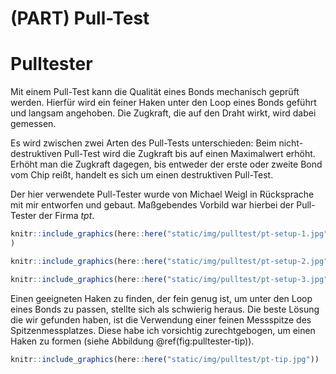# (PART) Pull-Test {#pt -}

# Pulltester {#pt-pulltester}

Mit einem Pull-Test kann die Qualität eines Bonds mechanisch geprüft werden. 
Hierfür wird ein feiner Haken unter den Loop eines Bonds geführt und langsam 
angehoben. Die Zugkraft, die auf den Draht wirkt, wird dabei gemessen.

Es wird zwischen zwei Arten des Pull-Tests unterschieden: Beim 
nicht-destruktiven Pull-Test wird die Zugkraft bis auf einen Maximalwert erhöht. 
Erhöht man die Zugkraft dagegen, bis entweder der erste oder zweite Bond vom 
Chip reißt, handelt es sich um einen destruktiven Pull-Test.

Der hier verwendete Pull-Tester wurde von Michael Weigl in Rücksprache mit mir 
entworfen und gebaut. Maßgebendes Vorbild war hierbei der Pull-Tester der Firma 
*tpt*. 

```r
knitr::include_graphics(here::here("static/img/pulltest/pt-setup-1.jpg")
)
```

```r
knitr::include_graphics(here::here("static/img/pulltest/pt-setup-2.jpg"))
```

```r
knitr::include_graphics(here::here("static/img/pulltest/pt-setup-3.jpg"))
```

Einen geeigneten Haken zu finden, der fein genug ist, um unter den Loop eines Bonds zu passen, stellte sich als schwierig heraus. 
Die beste Lösung die wir gefunden haben, ist die Verwendung einer feinen Messspitze des Spitzenmessplatzes. 
Diese habe ich vorsichtig zurechtgebogen, um einen Haken zu formen (siehe Abbildung \@ref(fig:pulltester-tip)).

```r
knitr::include_graphics(here::here("static/img/pulltest/pt-tip.jpg"))
```
